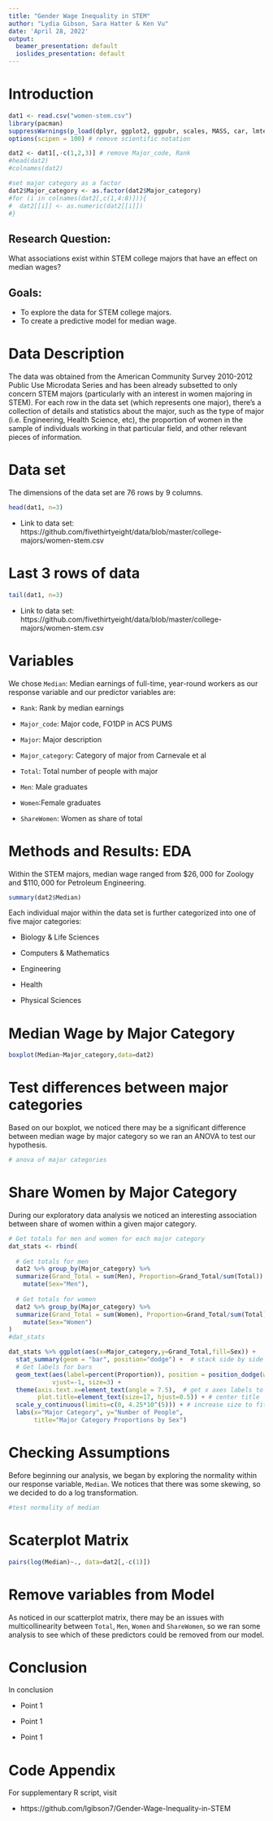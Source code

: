 ```yaml
---
title: "Gender Wage Inequality in STEM"
author: "Lydia Gibson, Sara Hatter & Ken Vu"
date: 'April 28, 2022'
output:
  beamer_presentation: default
  ioslides_presentation: default
---
```


# Introduction

```r
dat1 <- read.csv("women-stem.csv")
library(pacman)
suppressWarnings(p_load(dplyr, ggplot2, ggpubr, scales, MASS, car, lmtest))
options(scipen = 100) # remove scientific notation
```

```r
dat2 <- dat1[,-c(1,2,3)] # remove Major_code, Rank
#head(dat2)
#colnames(dat2)
```

```r
#set major category as a factor
dat2$Major_category <- as.factor(dat2$Major_category)
#for (i in colnames(dat2[,c(1,4:8)])){
#  dat2[[i]] <- as.numeric(dat2[[i]])
#}
```


## Research Question: 

What associations exist within STEM college majors that have an effect on median wages?

## Goals: 

* To explore the data for STEM college majors.
* To create a predictive model for median wage.

# Data Description

The data was obtained from the American Community Survey 2010-2012 Public Use Microdata Series and has been already subsetted to only concern STEM majors (particularly with an interest in women majoring in STEM).  For each row in the data set (which represents one major), there’s a collection of details and statistics about the major, such as the type of major (i.e. Engineering, Health Science, etc), the proportion of women in the sample of individuals working in that particular field, and other relevant pieces of information.

# Data set

The dimensions of the data set are 76 rows by 9 columns.

```r
head(dat1, n=3)

```
* Link to data set: https://github.com/fivethirtyeight/data/blob/master/college-majors/women-stem.csv

# Last 3 rows of data

```r
tail(dat1, n=3)
```

* Link to data set: https://github.com/fivethirtyeight/data/blob/master/college-majors/women-stem.csv

# Variables

We chose `Median`: Median earnings of full-time, year-round workers as our response variable and our predictor variables are:

- `Rank`: Rank by median earnings

- `Major_code`: Major code, FO1DP in ACS PUMS

- `Major`: Major description

- `Major_category`: Category of major from Carnevale et al

- `Total`: Total number of people with major

- `Men`: Male graduates

- `Women`:Female graduates

- `ShareWomen`: Women as share of total

# Methods and Results: EDA

Within the STEM majors, median wage ranged from $\$26,000$ for Zoology and $\$110,000$ for Petroleum Engineering. 

```r
summary(dat2$Median)
```


Each individual major within the data set is further categorized into one of five major categories:

* Biology & Life Sciences

* Computers & Mathematics

* Engineering

* Health

* Physical Sciences


# Median Wage by Major Category

```r
boxplot(Median~Major_category,data=dat2)
```

# Test differences between major categories

Based on our boxplot, we noticed there may be a significant difference between median wage by major category so we ran an ANOVA to test our hypothesis.

```r
# anova of major categories
```


# Share Women by Major Category

During our exploratory data analysis we noticed an interesting association between share of women within a given major category.

```r

# Get totals for men and women for each major category
dat_stats <- rbind(
  
  # Get totals for men
  dat2 %>% group_by(Major_category) %>% 
  summarize(Grand_Total = sum(Men), Proportion=Grand_Total/sum(Total)) %>% 
    mutate(Sex="Men"),
  
  # Get totals for women
  dat2 %>% group_by(Major_category) %>% 
  summarize(Grand_Total = sum(Women), Proportion=Grand_Total/sum(Total)) %>% 
    mutate(Sex="Women")
)
#dat_stats

dat_stats %>% ggplot(aes(x=Major_category,y=Grand_Total,fill=Sex)) +
  stat_summary(geom = "bar", position="dodge") +  # stack side by side bars 
  # Get labels for bars
  geom_text(aes(label=percent(Proportion)), position = position_dodge(width=.9),
            vjust=-1, size=3) + 
  theme(axis.text.x=element_text(angle = 7.5),  # get x axes labels to fit
        plot.title=element_text(size=17, hjust=0.5)) + # center title
  scale_y_continuous(limits=c(0, 4.25*10^(5))) + # increase size to fit labels
  labs(x="Major Category", y="Number of People",
       title="Major Category Proportions by Sex")
```

# Checking Assumptions

Before beginning our analysis, we began by exploring the normality within our response variable, `Median`. We notices that there was some skewing, so we decided to do a log transformation.

```r
#test normality of median

```


# Scaterplot Matrix

```r
pairs(log(Median)~., data=dat2[,-c(1)])
```

# Remove variables from Model

As noticed in our scatterplot matrix, there may be an issues with multicollinearity between `Total`, `Men`, `Women` and `ShareWomen`, so we ran some analysis to see which of these predictors could be removed from our model.

# Conclusion

In conclusion

- Point 1

- Point 1

- Point 1


# Code Appendix

For supplementary R script, visit 

- https://github.com/lgibson7/Gender-Wage-Inequality-in-STEM